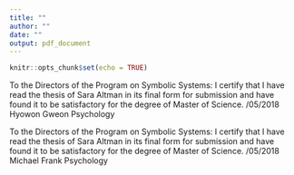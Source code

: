 ```yaml
---
title: ""
author: ""
date: ""
output: pdf_document
---
```


```r
knitr::opts_chunk$set(echo = TRUE)
```

\begin{titlepage}
    \begin{center}
        \vspace*{1cm}
        
        \Large
        \textbf{Prosocial Decision-Making in Early Childhood}
        
        \vspace{1cm}
        \large
        Sara Altman
        
        \vspace{1cm}
        
        \small
        A thesis presented for the Master of Science \\
        Symbolic Systems Program, Stanford University \\
        June 2018
        
    \end{center}
\end{titlepage}


\newpage


To the Directors of the Program on Symbolic Systems: \newline \newline
I certify that I have read the thesis of Sara Altman in its final form for submission and have found it to be satisfactory for the degree of Master of Science. \newline  \newline
\underline{\quad \quad \quad \quad \quad \quad} \newline  \newline
06/05/2018 \newline
Hyowon Gweon \newline
Psychology

\vspace{1cm}

To the Directors of the Program on Symbolic Systems: \newline \newline
I certify that I have read the thesis of Sara Altman in its final form for submission and have found it to be satisfactory for the degree of Master of Science.\newline  \newline
\underline{\quad \quad \quad \quad \quad \quad} \newline  \newline
06/05/2018 \newline
Michael Frank \newline
Psychology
